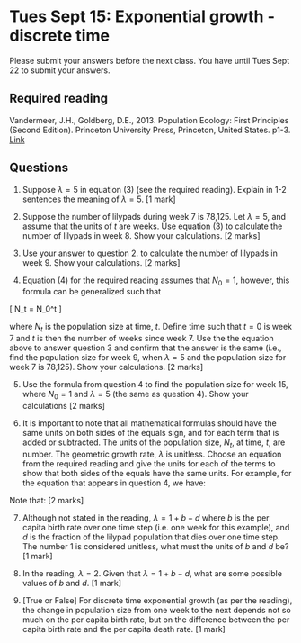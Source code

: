 # Tues Sept 15: Exponential growth - discrete time

Please submit your answers before the next class. You have until Tues Sept 22 to submit your answers.

## Required reading
Vandermeer, J.H., Goldberg, D.E., 2013. Population Ecology: First Principles (Second Edition). Princeton University Press, Princeton, United States. p1-3. [Link](https://ebookcentral-proquest-com.qe2a-proxy.mun.ca/lib/mun/detail.action?docID=1205619)

## Questions

1. Suppose $\lambda = 5$ in equation (3) (see the required reading). Explain in 1-2 sentences the meaning of $\lambda = 5$. [1 mark]

2. Suppose the number of lilypads during week 7 is 78,125. Let $\lambda = 5$, and assume that the units of $t$ are weeks. Use equation (3) to calculate the number of lilypads in week 8. Show your calculations. [2 marks]

3. Use your answer to question 2. to calculate the number of lilypads in week 9. Show your calculations. [2 marks]

4. Equation (4) for the required reading assumes that $N_0=1$, however, this formula can be generalized such that

\[
N_t = N_0\lambda^t
\]

where $N_t$ is the population size at time, $t$. Define time such that $t=0$ is week 7 and $t$ is then the number of weeks since week 7. Use the the equation above to answer question 3 and confirm that the answer is the same (i.e., find the population size for week 9, when $\lambda=5$ and the population size for week 7 is 78,125). Show your calculations. [2 marks]

5. Use the formula from question 4 to find the population size for week 15, where $N_0=1$ and $\lambda=5$ (the same as question 4). Show your calculations [2 marks]

6. It is important to note that all mathematical formulas should have the same units on both sides of the equals sign, and for each term that is added or subtracted. The units of the population size, $N_t$, at time, $t$, are number. The geometric growth rate, $\lambda$ is unitless. Choose an equation from the required reading and give the units for each of the terms to show that both sides of the equals have the same units. For example, for the equation that appears in question 4, we have:

\begin{eqnarray*}
N_t & = & N_0 \lambda^t \\
\left(\mbox{number}\right)& =&(\mbox{number}) (\mbox{unitless})^{weeks}\\
\left(\mbox{number}\right)& =& \left(\mbox{number}\right)\\
\end{eqnarray*}

Note that:
\begin{eqnarray*}
(\mbox{unitless}) \times (\mbox{quantity with units}) & = & (\mbox{quantity with units}) \\ (\mbox{unitless})^{(\mbox{quantity})}& =& (\mbox{unitless})
\end{eqnarray*}
[2 marks]

7. Although not stated in the reading, $\lambda = 1 + b - d$ where $b$ is the per capita birth rate over one time step (i.e. one week for this example), and $d$ is the fraction of the lilypad population that dies over one time step. The number 1 is considered unitless, what must the units of $b$ and $d$ be? [1 mark]

8. In the reading, $\lambda = 2$. Given that $\lambda = 1 + b - d$, what are some possible values of $b$ and $d$. [1 mark]

9. [True or False] For discrete time exponential growth (as per the reading), the change in population size from one week to the next depends not so much on the per capita birth rate, but on the difference between the per capita birth rate and the per capita death rate. [1 mark]
